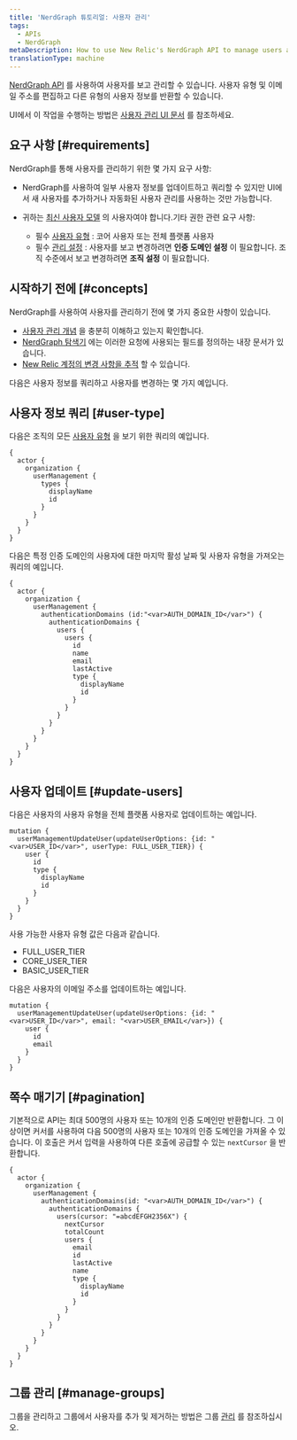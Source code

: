 ```yaml
---
title: 'NerdGraph 튜토리얼: 사용자 관리'
tags:
  - APIs
  - NerdGraph
metaDescription: How to use New Relic's NerdGraph API to manage users and return user information.
translationType: machine
---
```


[NerdGraph API](/docs/apis/nerdgraph/get-started/introduction-new-relic-nerdgraph) 를 사용하여 사용자를 보고 관리할 수 있습니다. 사용자 유형 및 이메일 주소를 편집하고 다른 유형의 사용자 정보를 반환할 수 있습니다.

UI에서 이 작업을 수행하는 방법은 [사용자 관리 UI 문서](/docs/accounts/accounts-billing/new-relic-one-user-management/user-management-ui-and-tasks) 를 참조하세요.

## 요구 사항 [#requirements]

NerdGraph를 통해 사용자를 관리하기 위한 몇 가지 요구 사항:

* NerdGraph를 사용하여 일부 사용자 정보를 업데이트하고 쿼리할 수 있지만 UI에서 새 사용자를 추가하거나 자동화된 사용자 관리를 사용하는 것만 가능합니다.

* 귀하는 [최신 사용자 모델](/docs/accounts/original-accounts-billing/original-users-roles/overview-user-models#determine-user-model) 의 사용자여야 합니다.기타 권한 관련 요구 사항:

  * 필수 [사용자 유형](/docs/accounts/accounts-billing/new-relic-one-user-management/user-type) : 코어 사용자 또는 전체 플랫폼 사용자
  * 필수 [관리 설정](/docs/accounts/accounts-billing/new-relic-one-user-management/user-management-concepts#admin-settings) : 사용자를 보고 변경하려면 **인증 도메인 설정** 이 필요합니다. 조직 수준에서 보고 변경하려면 **조직 설정** 이 필요합니다.

## 시작하기 전에 [#concepts]

NerdGraph를 사용하여 사용자를 관리하기 전에 몇 가지 중요한 사항이 있습니다.

* [사용자 관리 개념](/docs/accounts/accounts-billing/new-relic-one-user-management/user-management-concepts#understand-concepts) 을 충분히 이해하고 있는지 확인합니다.
* [NerdGraph 탐색기](/docs/apis/nerdgraph/get-started/introduction-new-relic-nerdgraph/#explorer) 에는 이러한 요청에 사용되는 필드를 정의하는 내장 문서가 있습니다.
* [New Relic 계정의 변경 사항을 추적](/docs/data-apis/understand-data/event-data/query-account-audit-logs-nrauditevent) 할 수 있습니다.

다음은 사용자 정보를 쿼리하고 사용자를 변경하는 몇 가지 예입니다.

## 사용자 정보 쿼리 [#user-type]

다음은 조직의 모든 [사용자 유형](/docs/accounts/accounts-billing/new-relic-one-user-management/user-type) 을 보기 위한 쿼리의 예입니다.

```
{
  actor {
    organization {
      userManagement {
        types {
          displayName
          id
        }
      }
    }
  }
}
```

다음은 특정 인증 도메인의 사용자에 대한 마지막 활성 날짜 및 사용자 유형을 가져오는 쿼리의 예입니다.

```
{
  actor {
    organization {
      userManagement {
        authenticationDomains (id:"<var>AUTH_DOMAIN_ID</var>") {
          authenticationDomains {
            users {
              users {
                id
                name
                email
                lastActive
                type {
                  displayName
                  id
                }
              }
            }
          }
        }
      }
    }
  }
}
```

## 사용자 업데이트 [#update-users]

다음은 사용자의 사용자 유형을 전체 플랫폼 사용자로 업데이트하는 예입니다.

```
mutation {
  userManagementUpdateUser(updateUserOptions: {id: "<var>USER_ID</var>", userType: FULL_USER_TIER}) {
    user {
      id
      type {
        displayName
        id
      }
    }
  }
}
```

사용 가능한 사용자 유형 값은 다음과 같습니다.

* FULL_USER_TIER
* CORE_USER_TIER
* BASIC_USER_TIER

다음은 사용자의 이메일 주소를 업데이트하는 예입니다.

```
mutation {
  userManagementUpdateUser(updateUserOptions: {id: "<var>USER_ID</var>", email: "<var>USER_EMAIL</var>}) {
    user {
      id
      email
    }
  }
}
```

## 쪽수 매기기 [#pagination]

기본적으로 API는 최대 500명의 사용자 또는 10개의 인증 도메인만 반환합니다. 그 이상이면 커서를 사용하여 다음 500명의 사용자 또는 10개의 인증 도메인을 가져올 수 있습니다. 이 호출은 커서 입력을 사용하여 다른 호출에 공급할 수 있는 `nextCursor` 을 반환합니다.

```
{
  actor {
    organization {
      userManagement {
        authenticationDomains(id: "<var>AUTH_DOMAIN_ID</var>") {
          authenticationDomains {
            users(cursor: "=abcdEFGH2356X") {
              nextCursor
              totalCount
              users {
                email
                id
                lastActive
                name
                type {
                  displayName
                  id
                }
              }
            }
          }
        }
      }
    }
  }
}
```

## 그룹 관리 [#manage-groups]

그룹을 관리하고 그룹에서 사용자를 추가 및 제거하는 방법은 그룹 [관리](/docs/apis/nerdgraph/examples/nerdgraph-user-mgmt) 를 참조하십시오.